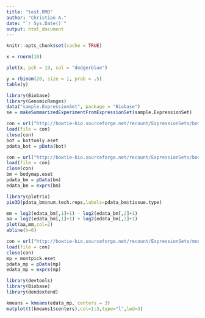 ```yaml
---
title: "test.RMD"
author: "Christian A."
date: "`r Sys.Date()`"
output: html_document
---
```

```r
knitr::opts_chunk$set(cache = TRUE)

```

```r
x = rnorm(10)

plot(x, pch = 19, col = "dodgerblue")

```

```r
y = rbinom(20, size = 1, prob = .5)
table(y)


```


```r

library(Biobase)
library(GenomicRanges)
data("sample.ExpressionSet", package = "Biobase")
se = makeSummarizedExperimentFromExpressionSet(sample.ExpressionSet)

```

```r
con = url("http://bowtie-bio.sourceforge.net/recount/ExpressionSets/bottomly_eset.RData")
load(file = con)
close(con)
bot = bottomly.eset
pdata_bot = pData(bot)

con = url("http://bowtie-bio.sourceforge.net/recount/ExpressionSets/bodymap_eset.RData")
load(file = con)
close(con)
bm = bodymap.eset
pdata_bm = pData(bm)
edata_bm = exprs(bm)

```

```R
library(plotrix)
pie3D(pdata_bm$num.tech.reps,labels=pdata_bm$tissue.type)
```



```r
mm = log2(edata_bm[,1]+1) - log2(edata_bm[,2]+1)
aa = log2(edata_bm[,1]+1) + log2(edata_bm[,2]+1)
plot(aa,mm,col=2)
abline(h=0)

```

```r
con = url("http://bowtie-bio.sourceforge.net/recount/ExpressionSets/montpick_eset.RData")
load(file = con)
close(con)
mp = montpick.eset
pdata_mp = pData(mp)
edata_mp = exprs(mp)

```

```r
library(devtools)
library(Biobase)
library(dendextend)

kmeans = kmeans(edata_mp, centers = 3)
matplot(t(kmeans1$centers),col=1:3,type="l",lwd=3)

```
